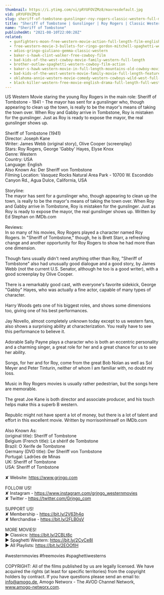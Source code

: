 ```yaml
---
thumbnail: https://i.ytimg.com/vi/pRYUFOVZMz8/maxresdefault.jpg
vid: pRYUFOVZMz8
slug: sheriff-of-tombstone-gunslinger-roy-rogers-classic-western-full-movie-english
title: "Sheriff of Tombstone | Gunslinger | Roy Rogers | Classic Western | Full Movie English"
name: "Sheriff of Tombstone"
publishedAt: "2021-08-10T22:00:28Z"
related:
  - gunfighters-moon-free-western-movie-action-full-length-film-english
  - free-western-movie-3-bullets-for-ringo-gordon-mitchell-spaghetti-western-full-youtube-movie
  - adios-gringo-giuliano-gemma-classic-western
  - baker-s-hawk-clint-walker-free-cowboy-film
  - bad-kids-of-the-west-cowboy-movie-family-western-full-length
  - brother-outlaw-spaghetti-western-cowboy-film-action
  - baker-s-hawk-western-movie-in-full-length-mountains-old-cowboy-movie-english
  - bad-kids-of-the-west-western-movie-family-movie-full-length-feature-film-old-cowboy-film
  - oklahoma-annie-western-movie-comedy-western-cowboys-wild-west-full-movie-english
  - black-killer-western-free-movie-english-drama-full-length-full-western-film
---
```


US Western Movie staring the young Roy Rogers in the main role: Sheriff of Tombstone - 1941 - The mayor has sent for a gunslinger who, though appearing to clean up the town, is really to be the mayor's means of taking the town over. When Roy and Gabby arrive in Tombstone, Roy is mistaken for the gunslinger. Just as Roy is ready to expose the mayor, the real gunslinger shows up.<br />
<br />
Sheriff of Tombstone (1941)<br />
Director: Joseph Kane<br />
Writer: James Webb (original story), Olive Cooper (screenplay)<br />
Stars: Roy Rogers, George 'Gabby' Hayes, Elyse Knox<br />
Genre: Western<br />
Country: USA<br />
Language: English<br />
Also Known As: Der Sheriff von Tombstone<br />
Filming Location: Vasquez Rocks Natural Area Park - 10700 W. Escondido Canyon Rd., Agua Dulce, California, USA<br />
<br />
Storyline:<br />
The mayor has sent for a gunslinger who, though appearing to clean up the town, is really to be the mayor's means of taking the town over. When Roy and Gabby arrive in Tombstone, Roy is mistaken for the gunslinger. Just as Roy is ready to expose the mayor, the real gunslinger shows up. Written by Ed Stephan on IMDb.com<br />
<br />
Reviews:<br />
In so many of his movies, Roy Rogers played a character named Roy Rogers. In "Sheriff of Tombstone," though, he is Brett Starr, a refreshing change and another opportunity for Roy Rogers to show he had more than one dimension.<br />
<br />
Though fans usually didn't need anything other than Roy, "Sheriff of Tombstone" also had unusually good dialogue and a good story, by James Webb (not the current U.S. Senator, although he too is a good writer), with a good screenplay by Olive Cooper.<br />
<br />
There is a remarkably good cast, with everyone's favorite sidekick, George "Gabby" Hayes, who was actually a fine actor, capable of many types of character.<br />
<br />
Harry Woods gets one of his biggest roles, and shows some dimensions too, giving one of his best performances.<br />
<br />
Jay Novello, almost completely unknown today except to us western fans, also shows a surprising ability at characterization. You really have to see this performance to believe it.<br />
<br />
Adorable Sally Payne plays a character who is both an eccentric personality and a charming singer, a great role for her and a great chance for us to see her ability.<br />
<br />
Songs, for her and for Roy, come from the great Bob Nolan as well as Sol Meyer and Peter Tinturin, neither of whom I am familiar with, no doubt my loss.<br />
<br />
Music in Roy Rogers movies is usually rather pedestrian, but the songs here are memorable.<br />
<br />
The great Joe Kane is both director and associate producer, and his touch helps make this a superb B western.<br />
<br />
Republic might not have spent a lot of money, but there is a lot of talent and effort in this excellent movie. Written by morrisonhimself on IMDb.com<br />
<br />
Also Known As:<br />
(original title): Sheriff of Tombstone<br />
Belgium (French title): Le shérif de Tombstone<br />
Brazil: O Xerife de Tombstone<br />
Germany (DVD title): Der Sheriff von Tombstone<br />
Portugal: Ladrões de Minas<br />
UK: Sheriff of Tombstone<br />
USA: Sheriff of Tombstone<br />
<br />
✘ Website: https://www.grjngo.com<br />
<br />
FOLLOW US!<br />
✘ Instagram - https://www.instagram.com/grjngo_westernmovies<br />
✘ Twitter - https://twitter.com/Grjngo_com<br />
<br />
SUPPORT US!<br />
✘ Membership - https://bit.ly/2V63h4q<br />
✘ Merchandise - https://bit.ly/2FLB0sV<br />
<br />
MORE MOVIES! <br />
► Classics: https://bit.ly/2CBLt8c <br />
► Spaghetti Western: https://bit.ly/2CyCe8I <br />
► All Playlists: https://bit.ly/2EOOfIH <br />
<br />
#westernmovies #freemovies #spaghettiwesterns<br />
<br />
COPYRIGHT: All of the films published by us are legally licensed. We have acquired the rights (at least for specific territories) from the copyright holders by contract. If you have questions please send an email to: info@amogo.de, Amogo Networx - The AVOD Channel Network, www.amogo-networx.com.